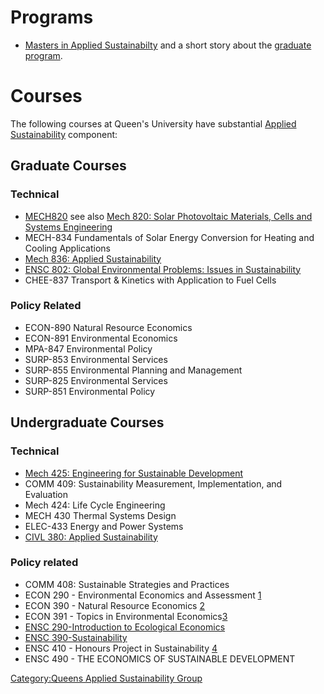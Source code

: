
{{QASpage}}


= Programs =
* [http://engineering.queensu.ca/programs/mas/ Masters in Applied Sustainabilty] and a short story about the [http://www.queensu.ca/sgs/news/archives/2010news/appliedsustainability.html graduate program].

= Courses =
The following courses at Queen's University have substantial [[Applied Sustainability]] component:

== Graduate Courses ==
===Technical===
* [[MECH820]] see also [http://me.queensu.ca/courses/MECH820/index.php Mech 820: Solar Photovoltaic Materials, Cells and Systems Engineering ]
* MECH-834 Fundamentals of Solar Energy Conversion for Heating and Cooling Applications
* [http://me.queensu.ca/courses/MECH836/index.php Mech 836: Applied Sustainability]
* [http://www.queensu.ca/envst/ENSC_802/ensc802.html ENSC 802: Global Environmental Problems: Issues in Sustainability]
* CHEE-837 Transport & Kinetics with Application to Fuel Cells

===Policy Related===
* ECON-890 Natural Resource Economics
* ECON-891 Environmental Economics
* MPA-847 Environmental Policy 
* SURP-853 Environmental Services
* SURP-855 Environmental Planning and Management 
* SURP-825 Environmental Services 
* SURP-851 Environmental Policy

== Undergraduate Courses ==
===Technical===

* [[Mech425| Mech 425: Engineering for Sustainable Development]]
* COMM 409: Sustainability Measurement, Implementation, and Evaluation
* Mech 424: Life Cycle Engineering
* MECH 430 Thermal Systems Design
* ELEC-433 Energy and Power Systems
* [http://www.civil.queensu.ca/people/faculty/filion/ CIVL 380: Applied Sustainability]

=== Policy related ===
*COMM 408: Sustainable Strategies and Practices
*ECON 290 - Environmental Economics and Assessment [http://www.econ.queensu.ca/pub/undergrad/200.php#290]
*ECON 390 - Natural Resource Economics [http://www.econ.queensu.ca/pub/undergrad/300.php#390]
*ECON 391 - Topics in Environmental Economics[http://www.econ.queensu.ca/pub/undergrad/300.php#390]
*[http://www.queensu.ca/ensc/undergraduate/resources/homepages/ensc290.html ENSC 290-Introduction to Ecological Economics]
*[http://www.queensu.ca/ensc/undergraduate/resources/homepages/ensc390.html ENSC 390-Sustainability]
* ENSC 410 - Honours Project in Sustainability [http://www.queensu.ca/envst/ensc_410/outiline.htm]
* ENSC 490 - THE ECONOMICS OF SUSTAINABLE DEVELOPMENT

[[Category:Queens Applied Sustainability Group]]